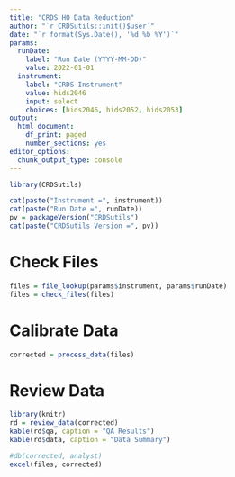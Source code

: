```yaml
---
title: "CRDS HO Data Reduction"
author: "`r CRDSutils::init()$user`"
date: "`r format(Sys.Date(), '%d %b %Y')`"
params:
  runDate:
    label: "Run Date (YYYY-MM-DD)"
    value: 2022-01-01
  instrument:
    label: "CRDS Instrument"
    value: hids2046
    input: select
    choices: [hids2046, hids2052, hids2053]
output:
  html_document: 
    df_print: paged
    number_sections: yes
editor_options:
  chunk_output_type: console
---
```


```r
library(CRDSutils)
```

```r
cat(paste("Instrument =", instrument))
cat(paste("Run Date =", runDate))
pv = packageVersion("CRDSutils")
cat(paste("CRDSutils Version =", pv))
```

# Check Files

```r
files = file_lookup(params$instrument, params$runDate)
files = check_files(files)
```

# Calibrate Data

```r
corrected = process_data(files)
```

# Review Data

```r
library(knitr)
rd = review_data(corrected)
kable(rd$qa, caption = "QA Results")
kable(rd$data, caption = "Data Summary")
```

```r
#db(corrected, analyst)
excel(files, corrected)
```
